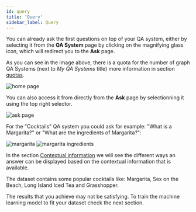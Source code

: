 ```yaml
---
id: query
title: 'Query'
sidebar_label: Query
---
```



You can already ask the first questions on top of your QA system, either by selecting it from the **QA System** page by clicking on the magnifying glass icon, which will redirect you to the **Ask** page.

As you can see in the image above, there is a quota for the number of graph QA Systems (next to *My QA Systems* title) more information in section [quotas](quotas).

<Image src='/img/newUI/qasystems.png' alt='home page'/>

You can also access it from directly from the **Ask** page by selectionning it using the top right selector.

<Image src='/img/newUI/cocktails/select-qasystem-ask.png' alt='ask page'/>

For the "Cocktails" QA system you could ask for example: "What is a Margarita?" or "What are the ingredients of Margarita?":


<Tabs>
  <TabItem value='q1' label='Question 1' default>
    <Image src='/img/newUI/cocktails/margarita.png' alt='margarita'/>
  </TabItem>

  <TabItem value="q2" label="Question 2">
    <Image src='/img/newUI/cocktails/margarita-ingredients.png' alt='margarita ingredients'/>
  </TabItem>
</Tabs>

In the section [Contextual information](contextual-information) we will see the different ways an answer can be displayed based on the contextual information that is available.

The dataset contains some popular cocktails like: Margarita, Sex on the Beach, Long Island Iced Tea and Grasshopper.

The results that you achieve may not be satisfying. To train the machine learning model to fit your dataset check the next section.
